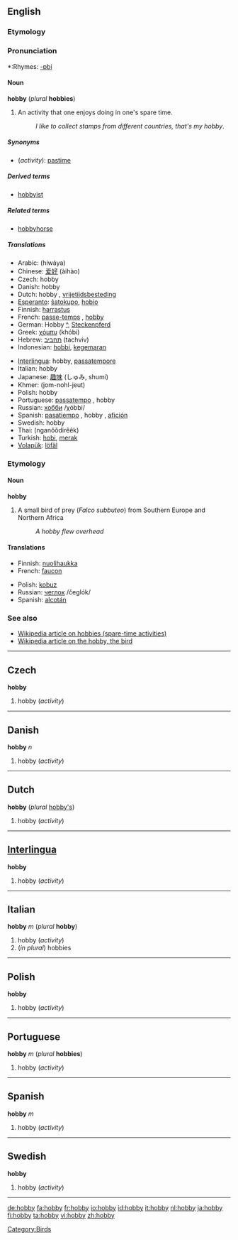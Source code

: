 {{see|Hobby}}
==English==

===Etymology===
<!--Possibly from '''[[hobby-horse]]''', meaning a small horse or pony, often a small horse for children to ride; or possibly from the name of the bird, referring to the formerly common pastime of [[falconry]].

commented out since both Collins and Encarta state it comes from "hobin" or "hobyin", a variant of "Robin"-->

===Pronunciation===
*:Rhymes: [[Rhymes:English:-ɒbi|-ɒbi]]

====Noun====
'''hobby''' (''plural'' '''hobbies''')
#An activity that one enjoys doing in one's spare time.
#:''I like to collect stamps from different countries, that's my hobby''.

=====Synonyms=====
*(''activity''): [[pastime]]

=====Derived terms=====
*[[hobbyist]] {{pos_n}}

=====Related terms=====
*[[hobbyhorse]] {{pos_n}}

=====Translations=====
{{top}}
*Arabic: {{ARchar|[[هواية]]}} (hiwáya) {{f}}
*Chinese: [[爱好]] (àihào)
*Czech: hobby
*Danish: hobby {{n}}
*Dutch: hobby {{f}}, [[vrijetijdsbesteding]] {{f}}
*[[Esperanto]]: [[ŝatokupo]], [[hobio]]
*Finnish: [[harrastus]]
*French: [[passe-temps]] {{m}}, [[hobby]] {{m}}
*German: Hobby {{n}} [[:de:Hobby|^]], [[Steckenpferd]] {{n}}
*Greek: [[χόμπυ]] (khóbi)
*Hebrew: [[תחביב]] (tachviv)
*Indonesian: [[hobbi]], [[gemar|kegemaran]]
{{mid}}
*[[Interlingua]]: hobby, [[passatempore]]
*Italian: hobby {{m}}
*Japanese: [[趣味]] (しゅみ, shumi)
*Khmer: (jom-nohl-jeut)
*Polish: hobby
*Portuguese: [[passatempo]] {{m}}, hobby {{m}}
*Russian: [[хобби]] /χóbbi/ {{n}}
*Spanish: [[pasatiempo]] {{m}}, hobby {{m}}, [[afición]] {{f}}
*Swedish: hobby
*Thai: {{THchar|[[งานอดิเรก]]}} (nganŏŏdirêêk)
*Turkish: [[hobi]], [[merak]]
*[[Volapük]]: [[löfäl]]
{{bottom}}

===Etymology===

====Noun====
'''hobby'''
#A small bird of prey (''Falco subbuteo'') from Southern Europe and Northern Africa
#:''A hobby flew overhead''

====Translations====
{{top}}
*Finnish: [[nuolihaukka]]
*French: [[faucon]]
{{mid}}
*Polish: [[kobuz]] {{m}}
*Russian: [[чеглок]] /čeglók/ {{m}}
*Spanish: [[alcotán]] {{m}}
{{bottom}}

===See also===
*[[w:Hobby|Wikipedia article on hobbies (spare-time activities)]]
*[[w:Hobby_(bird)|Wikipedia article on the hobby, the bird]]

----

==Czech==
'''hobby'''

#hobby (''activity'')

----
==Danish==
'''hobby''' ''n''

#hobby (''activity'')

----
==Dutch==
'''hobby''' {{m}} (''plural'' [[hobby's]])

#hobby (''activity'')

----

==[[Interlingua]]==
'''hobby'''

# hobby (''activity'')

----

==Italian==
'''hobby''' ''m'' (''plural'' '''hobby''')

# hobby (''activity'')
# (''in plural'') hobbies

----
==Polish==
'''hobby'''

#hobby (''activity'')

----
==Portuguese==
'''hobby''' ''m'' (''plural'' '''hobbies''')

#hobby (''activity'')

----
==Spanish==
'''hobby''' ''m''

#hobby (''activity'')

----
==Swedish==
'''hobby'''

#hobby (''activity'')
----
[[Category:Birds]]

[[de:hobby]]
[[fa:hobby]]
[[fr:hobby]]
[[io:hobby]]
[[id:hobby]]
[[it:hobby]]
[[nl:hobby]]
[[ja:hobby]]
[[fi:hobby]]
[[ta:hobby]]
[[vi:hobby]]
[[zh:hobby]]